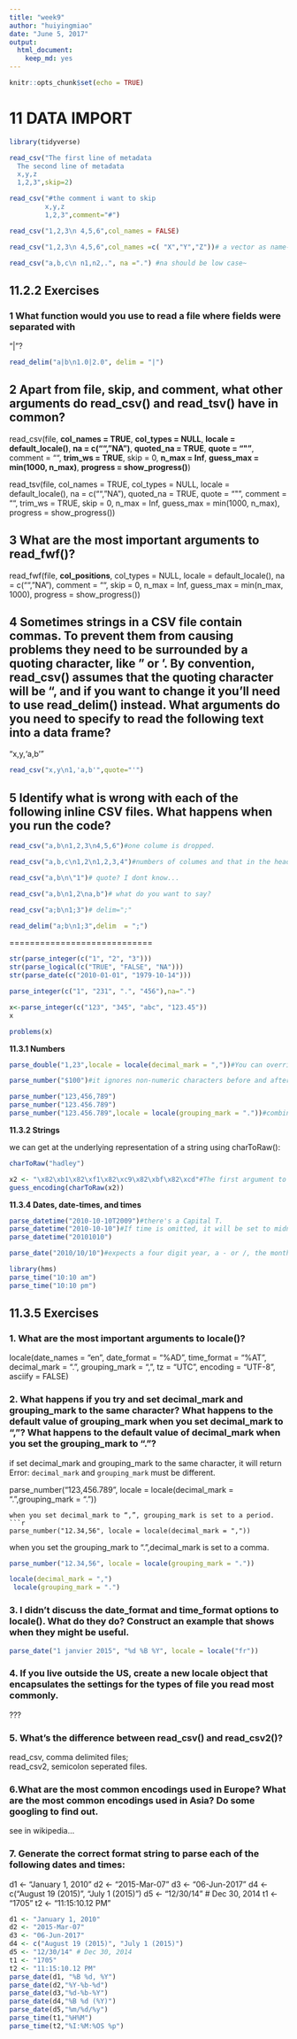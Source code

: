 ```yaml
---
title: "week9"
author: "huiyingmiao"
date: "June 5, 2017"
output: 
  html_document: 
    keep_md: yes
---
```


```r
knitr::opts_chunk$set(echo = TRUE)
```

# 11 DATA IMPORT
```r
library(tidyverse)
```
```r
read_csv("The first line of metadata
  The second line of metadata
  x,y,z
  1,2,3",skip=2)
```
```r
read_csv("#the comment i want to skip
         x,y,z
         1,2,3",comment="#")
```
```r
read_csv("1,2,3\n 4,5,6",col_names = FALSE)
```
```r
read_csv("1,2,3\n 4,5,6",col_names =c( "X","Y","Z"))# a vector as name--c()
```

```r
read_csv("a,b,c\n n1,n2,.", na =".") #na should be low case~
```

## 11.2.2 Exercises
### 1 What function would you use to read a file where fields were separated with
“|”?
```r
read_delim("a|b\n1.0|2.0", delim = "|")
```
## 2 Apart from file, skip, and comment, what other arguments do read_csv() and read_tsv() have in common?

read_csv(file, **col_names = TRUE**, **col_types = NULL**,
  **locale = default_locale()**, **na = c("", "NA")**, **quoted_na = TRUE**,
  **quote = "\""**, comment = "", **trim_ws = TRUE**, skip = 0, **n_max = Inf**,
  **guess_max = min(1000, n_max)**, **progress = show_progress()**)
  
read_tsv(file, col_names = TRUE, col_types = NULL,
  locale = default_locale(), na = c("", "NA"), quoted_na = TRUE,
  quote = "\"", comment = "", trim_ws = TRUE, skip = 0, n_max = Inf,
  guess_max = min(1000, n_max), progress = show_progress())

## 3 What are the most important arguments to read_fwf()?

read_fwf(file, **col_positions**, col_types = NULL, locale = default_locale(),
  na = c("", "NA"), comment = "", skip = 0, n_max = Inf,
  guess_max = min(n_max, 1000), progress = show_progress())
  
## 4 Sometimes strings in a CSV file contain commas. To prevent them from causing problems they need to be surrounded by a quoting character, like " or '. By convention, read_csv() assumes that the quoting character will be ", and if you want to change it you’ll need to use read_delim() instead. What arguments do you need to specify to read the following text into a data frame?

"x,y\n1,'a,b'"

```r
read_csv("x,y\n1,'a,b'",quote="'")
```
## 5 Identify what is wrong with each of the following inline CSV files. What happens when you run the code?

```r
read_csv("a,b\n1,2,3\n4,5,6")#one colume is dropped.
```

```r
read_csv("a,b,c\n1,2\n1,2,3,4")#numbers of columes and that in the header don't match.
```

```r
read_csv("a,b\n\"1")# quote? I dont know...
```


```r
read_csv("a,b\n1,2\na,b")# what do you want to say?
```
```r
read_csv("a;b\n1;3")# delim=";"
```

```r
read_delim("a;b\n1;3",delim  = ";")
```

============================
```r
str(parse_integer(c("1", "2", "3")))
str(parse_logical(c("TRUE", "FALSE", "NA")))
str(parse_date(c("2010-01-01", "1979-10-14")))
```

```r
parse_integer(c("1", "231", ".", "456"),na=".")
```

```r
x<-parse_integer(c("123", "345", "abc", "123.45"))
x

```
```r
problems(x)
```

**11.3.1 Numbers**
```r
parse_double("1,23",locale = locale(decimal_mark = ","))#You can override the default value of . by creating a new locale and setting the decimal_mark argument.
```

```r
parse_number("$100")#it ignores non-numeric characters before and after the number. 
```
```r
parse_number("123,456,789")
parse_number("123.456.789")
parse_number("123.456.789",locale = locale(grouping_mark = "."))#combination of parse_number() and the locale
```

**11.3.2 Strings**

we can get at the underlying representation of a string using charToRaw():
```r
charToRaw("hadley")
```

```r
x2 <- "\x82\xb1\x82\xf1\x82\xc9\x82\xbf\x82\xcd"#The first argument to guess_encoding() can either be a path to a file, or, as in this case, a raw vector (useful if the strings are already in R).
guess_encoding(charToRaw(x2))
```
**11.3.4 Dates, date-times, and times**
```r
parse_datetime("2010-10-10T2009")#there's a Capital T.
parse_datetime("2010-10-10")#If time is omitted, it will be set to midnight
parse_datetime("20101010")
```
```r
parse_date("2010/10/10")#expects a four digit year, a - or /, the month, a - or /, then the day.
```

```r
library(hms)
parse_time("10:10 am")
parse_time("10:10 pm")
```

## 11.3.5 Exercises

### 1. What are the most important arguments to locale()?

locale(date_names = "en", date_format = "%AD", time_format = "%AT",
  decimal_mark = ".", grouping_mark = ",", tz = "UTC",
  encoding = "UTF-8", asciify = FALSE)

### 2. What happens if you try and set decimal_mark and grouping_mark to the same character? What happens to the default value of grouping_mark when you set decimal_mark to “,”? What happens to the default value of decimal_mark when you set the grouping_mark to “.”?

if set decimal_mark and grouping_mark to the same character, it will return Error: `decimal_mark` and `grouping_mark` must be different.

parse_number("123,456.789", locale = locale(decimal_mark = ".",grouping_mark = "."))
```
when you set decimal_mark to “,”, grouping_mark is set to a period.
```r
parse_number("12.34,56", locale = locale(decimal_mark = ","))
```
when you set the grouping_mark to “.”,decimal_mark is set to a comma.
```r
parse_number("12.34,56", locale = locale(grouping_mark = "."))
```

```r
locale(decimal_mark = ",")
 locale(grouping_mark = ".")
```

### 3. I didn’t discuss the date_format and time_format options to locale(). What do they do? Construct an example that shows when they might be useful.


```r
parse_date("1 janvier 2015", "%d %B %Y", locale = locale("fr"))
```

### 4. If you live outside the US, create a new locale object that encapsulates the settings for the types of file you read most commonly.

???

### 5. What’s the difference between read_csv() and read_csv2()?

read_csv, comma delimited files;   
read_csv2, semicolon seperated files.


### 6.What are the most common encodings used in Europe? What are the most common encodings used in Asia? Do some googling to find out.

see in wikipedia...

### 7. Generate the correct format string to parse each of the following dates and times:

d1 <- "January 1, 2010"
d2 <- "2015-Mar-07"
d3 <- "06-Jun-2017"
d4 <- c("August 19 (2015)", "July 1 (2015)")
d5 <- "12/30/14" # Dec 30, 2014
t1 <- "1705"
t2 <- "11:15:10.12 PM"
```r
d1 <- "January 1, 2010"
d2 <- "2015-Mar-07"
d3 <- "06-Jun-2017"
d4 <- c("August 19 (2015)", "July 1 (2015)")
d5 <- "12/30/14" # Dec 30, 2014
t1 <- "1705"
t2 <- "11:15:10.12 PM"
parse_date(d1, "%B %d, %Y")
parse_date(d2,"%Y-%b-%d")
parse_date(d3,"%d-%b-%Y")
parse_date(d4,"%B %d (%Y)")
parse_date(d5,"%m/%d/%y")
parse_time(t1,"%H%M")
parse_time(t2,"%I:%M:%OS %p")
```

